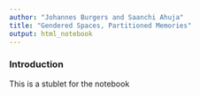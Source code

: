 ```yaml
---
author: "Johannes Burgers and Saanchi Ahuja"
title: "Gendered Spaces, Partitioned Memories"
output: html_notebook
---
```


### Introduction

This is a stublet for the notebook